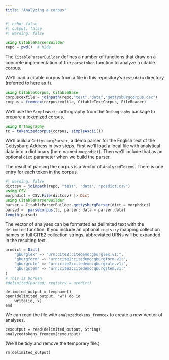 ```yaml
---
title: "Analyzing a corpus"
---
```



```julia
#| echo: false
#| output: false
#| warning: false

using CitableParserBuilder
repo = pwd()  # hide
```



The `CitableParserBuilder` defines a number of functions that draw on a concrete implementation of the `parsetoken` function to analyze a citable corpus.

We'll load a citable corpus from a file in this repository's `test/data` directory (referred to here as `f`).


```julia
using CitableCorpus, CitableBase
corpuscexfile = joinpath(repo,"test","data","gettysburgcorpus.cex") 
corpus = fromcex(corpuscexfile, CitableTextCorpus, FileReader)
```

We'll use the `SimpleAscii` orthography from the `Orthography` package to prepare a tokenized corpus.

```julia
using Orthography
tc = tokenizedcorpus(corpus, simpleAscii())
```


We'll build a `GettysburgParser`, a demo parser for the English text of the Gettysburg Address in two steps.  First we'll load a local file with analytical data into a dictionary (here named `morphdict`). Then we'll include that as an optional `dict` parameter when we build the parser.

The result of parsing the corpus is a Vector of `AnalyzedToken`s.  There is one entry for each token in the corpus.


```julia
#| warning: false
dictcsv = joinpath(repo, "test", "data", "posdict.csv") 
using CSV
morphdict = CSV.File(dictcsv) |> Dict
using CitableParserBuilder
parser = CitableParserBuilder.gettysburgParser(dict = morphdict)
parsed =  parsecorpus(tc, parser; data = parser.data)
length(parsed)
```

The vector of analyses can be formatted as delimited text with the `delimited` function.  If you include an optional `registry` mapping collection names to full CITE2 collection strings, abbreviated URNs will be expanded in the resulting text.

```julia
urndict = Dict(
    "gburglex" => "urn:cite2:citedemo:gburglex.v1:",
    "gburgform" => "urn:cite2:citedemo:gburgform.v1:",
    "gburgrule" => "urn:cite2:citedemo:gburgrule.v1:",
    "gburgstem" => "urn:cite2:citedemo:gburgstem.v1:"
)
# This is borken
#delimited(parsed; registry = urndict)
```


```
delimited_output = tempname()
open(delimited_output, "w") do io
    write(io, x)
end
```

We can read the file with `analyzedtokens_fromcex` to create a new Vector
of analyses.

```
cexoutput = read(delimited_output, String) 
analyzedtokens_fromcex(cexoutput)
```
(We'll be tidy and remove the temporary file.) 
```
rm(delimited_output)
```


